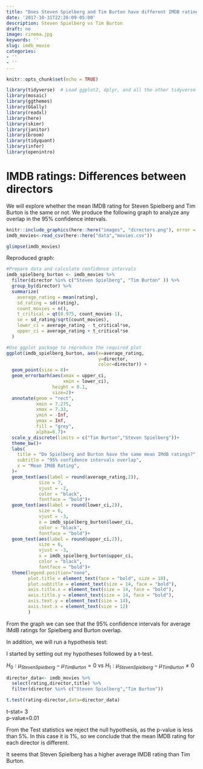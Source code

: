 ```yaml
---
title: "Does Steven Spielberg and Tim Burton have different IMDB ratings?"
date: '2017-10-31T22:26:09-05:00'
description: Steven Spielberg vs Tim Burton
draft: no
image: cinema.jpg
keywords: ''
slug: imdb_movie
categories:
- ''
- ''
---
```


```r
knitr::opts_chunk$set(echo = TRUE)
```

```r
library(tidyverse)  # Load ggplot2, dplyr, and all the other tidyverse packages
library(mosaic)
library(ggthemes)
library(GGally)
library(readxl)
library(here)
library(skimr)
library(janitor)
library(broom)
library(tidyquant)
library(infer)
library(openintro)
```

# IMDB ratings: Differences between directors

We will explore whether the mean IMDB rating for Steven Spielberg and Tim Burton is the same or
not. We produce the following graph to analyze any overlap in the 95% confidence intervals.

```r
knitr::include_graphics(here::here("images", "directors.png"), error = FALSE)
imdb_movies<-read_csv(here::here("data","movies.csv"))

glimpse(imdb_movies)
```
    
Reproduced graph:
```r
#Prepare data and calculate confidence intervals
imdb_spielberg_burton <- imdb_movies %>%
  filter(director %in% c("Steven Spielberg", "Tim Burton" )) %>%
  group_by(director) %>%
  summarize(
    average_rating = mean(rating),
    sd_rating = sd(rating),
    count_movies = n(),
    t_critical = qt(0.975, count_movies-1),
    se = sd_rating/sqrt(count_movies),
    lower_ci = average_rating - t_critical*se,
    upper_ci = average_rating + t_critical*se
  )

#Use ggplot package to reproduce the required plot
ggplot(imdb_spielberg_burton, aes(x=average_rating, 
                                  y=director, 
                                  color=director)) +
  geom_point(size = 8)+
  geom_errorbarh(aes(xmax = upper_ci, 
                     xmin = lower_ci), 
                 height = 0.1, 
                 size=2)+
  annotate(geom = "rect", 
           xmin = 7.275, 
           xmax = 7.33, 
           ymin = -Inf, 
           ymax = Inf, 
           fill = "grey", 
           alpha=0.7)+
  scale_y_discrete(limits = c("Tim Burton","Steven Spielberg"))+
  theme_bw()+
  labs(
    title = "Do Spielberg and Burton have the same mean IMdB ratings?",
    subtitle = "95% confidence intervals overlap",
    x = "Mean IMdB Rating",
  )+
  geom_text(aes(label = round(average_rating,2)), 
            size = 7, 
            vjust = -2, 
            color = "black", 
            fontface = "bold")+
  geom_text(aes(label = round(lower_ci,2)), 
            size = 6, 
            vjust = -3,
            x = imdb_spielberg_burton$lower_ci,
            color = "black", 
            fontface = "bold")+
  geom_text(aes(label = round(upper_ci,2)), 
            size = 6, 
            vjust = -3,
            x = imdb_spielberg_burton$upper_ci,
            color = "black", 
            fontface = "bold")+
  theme(legend.position="none",
        plot.title = element_text(face = "bold", size = 18),
        plot.subtitle = element_text(size = 14, face = "bold"),
        axis.title.x = element_text(size = 14, face = "bold"),
        axis.title.y = element_text(size = 14, face = "bold"),
        axis.text.y = element_text(size = 14),
        axis.text.x = element_text(size = 12)
        )
```
From the graph we can see that the 95% confidence intervals for average IMdB ratings for Spielberg and Burton overlap.  
  
In addition, we will run a hypothesis test:       

I started by setting out my hypotheses followed by a t-test.


$H_0: \mu_{Steven Spielberg}-\mu_{Tim Burton}= 0$ vs
$H_1: \mu_{Steven Spielberg}-\mu_{Tim Burton}\neq 0$

    
```r
director_data<- imdb_movies %>% 
  select(rating,director,title) %>%
  filter(director %in% c("Steven Spielberg","Tim Burton")) 

t.test(rating~director,data=director_data)

```
    
t-stat= 3       
p-value=0.01       
      
From the Test statistics we reject the null hypothesis, as the p-value is less than 5%. In this case it is 1%, so we conclude that the mean IMDB rating for each director is different.  

It seems that Steven Spielberg has a higher average IMDB rating than Tim Burton. 

